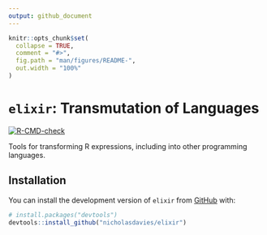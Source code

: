 ```yaml
---
output: github_document
---
```


<!-- README.md is generated from README.Rmd. Please edit that file -->

```r
knitr::opts_chunk$set(
  collapse = TRUE,
  comment = "#>",
  fig.path = "man/figures/README-",
  out.width = "100%"
)
```

# `elixir`: Transmutation of Languages

<!-- badges: start -->
[![R-CMD-check](https://github.com/nicholasdavies/elixir/actions/workflows/R-CMD-check.yaml/badge.svg)](https://github.com/nicholasdavies/elixir/actions/workflows/R-CMD-check.yaml)
<!-- badges: end -->

Tools for transforming R expressions, including into other programming languages.

## Installation

You can install the development version of `elixir` from [GitHub](https://github.com/) with:

``` r
# install.packages("devtools")
devtools::install_github("nicholasdavies/elixir")
```
